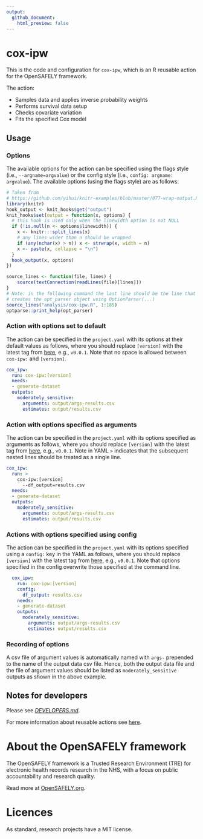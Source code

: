 ```yaml
---
output:
  github_document:
    html_preview: false
---
```


<!-- README.md is generated from README.Rmd. 
Please edit that file and run `just render` -->

# cox-ipw

This is the code and configuration for `cox-ipw`, which is an R reusable action for the OpenSAFELY framework.

The action:

- Samples data and applies inverse probability weights
- Performs survival data setup
- Checks covariate variation
- Fits the specified Cox model

## Usage

### Options

The available options for the action can be specified using the flags style (i.e., `--argname=argvalue`) or the config style (i.e., `config: argname: argvalue`).
The available options (using the flags style) are as follows:

```r
# Taken from
# https://github.com/yihui/knitr-examples/blob/master/077-wrap-output.Rmd
library(knitr)
hook_output <- knit_hooks$get("output")
knit_hooks$set(output = function(x, options) {
  # this hook is used only when the linewidth option is not NULL
  if (!is.null(n <- options$linewidth)) {
    x <- knitr:::split_lines(x)
    # any lines wider than n should be wrapped
    if (any(nchar(x) > n)) x <- strwrap(x, width = n)
    x <- paste(x, collapse = "\n")
  }
  hook_output(x, options)
})
```
```r
source_lines <- function(file, lines) {
    source(textConnection(readLines(file)[lines]))
}
# Note: in the following command the last line should be the line that
# creates the opt_parser object using OptionParser(...)
source_lines("analysis/cox-ipw.R", 1:185)
optparse::print_help(opt_parser)
```

### Action with options set to default

The action can be specified in the `project.yaml` with its options at their default values as follows, 
where you should replace `[version]` with the latest tag from 
[here](https://github.com/opensafely-actions/cox-ipw/tags), e.g., `v0.0.1`. 
Note that no space is allowed between `cox-ipw:` and `[version]`.

```yaml
cox_ipw:
  run: cox-ipw:[version]
  needs:
  - generate-dataset
  outputs:
    moderately_sensitive:
      arguments: output/args-results.csv
      estimates: output/results.csv
```

### Action with options specified as arguments

The action can be specified in the `project.yaml` with its options specified as arguments as follows, 
where you should replace `[version]` with the latest tag from 
[here](https://github.com/opensafely-actions/cox-ipw/tags), e.g., `v0.0.1`. 
Note in YAML `>` indicates that the subsequent nested lines should be treated as a single line.

```yaml
cox_ipw:
  run: >
    cox-ipw:[version]
      --df_output=results.csv
  needs:
  - generate-dataset
  outputs:
    moderately_sensitive:
      arguments: output/args-results.csv
      estimates: output/results.csv
```

### Actions with options specified using config

The action can be specified in the `project.yaml` with its options specified  using a `config:` key in the YAML as follows, 
where you should replace `[version]` with the latest tag from 
[here](https://github.com/opensafely-actions/cox-ipw/tags), e.g., `v0.0.1`. 
Note that options specified in the config overwrite those specified at the command line.

```yaml
  cox_ipw:
    run: cox-ipw:[version]
    config:
      df_output: results.csv
    needs:
    - generate-dataset
    outputs:
      moderately_sensitive:
        arguments: output/args-results.csv
        estimates: output/results.csv
```

### Recording of options

A csv file of argument values is automatically named with
`args-` prepended to the name of the output data csv file. Hence, both
the output data file and the file of argument values should be listed as
`moderately_sensitive` outputs as shown in the above example.

## Notes for developers

Please see [_DEVELOPERS.md_](DEVELOPERS.md).

For more information about reusable actions see [here](https://docs.opensafely.org/actions-reusable/).

# About the OpenSAFELY framework

The OpenSAFELY framework is a Trusted Research Environment (TRE) for electronic
health records research in the NHS, with a focus on public accountability and
research quality.

Read more at [OpenSAFELY.org](https://opensafely.org).

# Licences
As standard, research projects have a MIT license.
